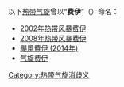 以下[[热带气旋|热带气旋]]曾以“'''费伊'''”（{{lang-en|Fay}}）命名：

*[[2002年热带风暴费伊|2002年热带风暴费伊]]
*[[2008年热带风暴费伊|2008年热带风暴费伊]]
*[[颶風費伊_(2014年)|颶風費伊 (2014年)]]
*[[气旋费伊|气旋费伊]]

{{disambiguation}}

{{1978年後大西洋颶風季熱帶氣旋名單}}

[[Category:热带气旋消歧义|Category:热带气旋消歧义]]
